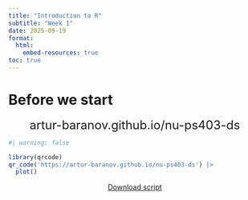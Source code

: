 ```yaml
---
title: "Introduction to R"
subtitle: "Week 1"
date: 2025-09-19
format: 
  html:
    embed-resources: true
toc: true
---
```


# Before we start

<center style="font-size:24px">artur-baranov.github.io/nu-ps403-ds</center>

```r
#| warning: false

library(qrcode)
qr_code('https://artur-baranov.github.io/nu-ps403-ds') |>
  plot()
```

<center>
<a href="https://artur-baranov.github.io/nu-ps403-ds/scripts/ps403-d_01.qmd" class="btn btn-primary" role="button" download="ps403-d_01.qmd" style="width:200px" target="_blank">Download script</a>
</center>